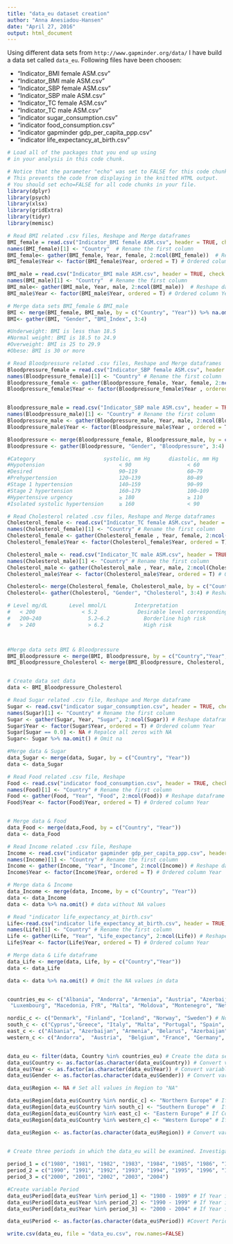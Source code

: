```yaml
---
title: "data_eu dataset creation"
author: "Anna Anesiadou-Hansen"
date: "April 27, 2016"
output: html_document
---
```


Using different data sets from `http://www.gapminder.org/data/` I have build a data set called `data_eu`. Following files have been choosen:

* "Indicator_BMI female ASM.csv"
* "Indicator_BMI male ASM.csv"
* "Indicator_SBP female ASM.csv"
* "Indicator_SBP male ASM.csv"
* "Indicator_TC female ASM.csv"
* "Indicator_TC male ASM.csv"
* "indicator sugar_consumption.csv"
* "indicator food_consumption.csv"
* "indicator gapminder gdp_per_capita_ppp.csv"
* "indicator life_expectancy_at_birth.csv"

```r
# Load all of the packages that you end up using
# in your analysis in this code chunk.

# Notice that the parameter "echo" was set to FALSE for this code chunk.
# This prevents the code from displaying in the knitted HTML output.
# You should set echo=FALSE for all code chunks in your file.
library(dplyr)
library(psych)
library(xlsx)
library(gridExtra)
library(tidyr)
library(memisc)

# Read BMI related .csv files, Reshape and Merge dataframes
BMI_female = read.csv("Indicator_BMI female ASM.csv", header = TRUE, check.names = FALSE) # Read .csv file
names(BMI_female)[1] <- "Country"  # Rename the first column
BMI_female<- gather(BMI_female, Year, female, 2:ncol(BMI_female))  # Reshape dataframe
BMI_female$Year <- factor(BMI_female$Year, ordered = T) # Ordered column Year 

BMI_male = read.csv("Indicator_BMI male ASM.csv", header = TRUE, check.names = FALSE) # Read .csv file
names(BMI_male)[1] <- "Country"  # Rename the first column
BMI_male<- gather(BMI_male, Year, male, 2:ncol(BMI_male))  # Reshape dataframe
BMI_male$Year <- factor(BMI_male$Year, ordered = T) # Ordered column Year

# Merge data sets BMI_female & BMI_male
BMI <- merge(BMI_female, BMI_male, by = c("Country", "Year")) %>% na.omit()
BMI<- gather(BMI, "Gender", "BMI_Index", 3:4)

#Underweight: BMI is less than 18.5
#Normal weight: BMI is 18.5 to 24.9
#Overweight: BMI is 25 to 29.9
#Obese: BMI is 30 or more

# Read Bloodpressure related .csv files, Reshape and Merge dataframes
Bloodpressure_female = read.csv("Indicator_SBP female ASM.csv", header = TRUE, check.names = FALSE) # Read .csv file
names(Bloodpressure_female)[1] <- "Country" # Rename the first column
Bloodpressure_female <- gather(Bloodpressure_female, Year, female, 2:ncol(Bloodpressure_female)) # Reshape dataframe
Bloodpressure_female$Year <- factor(Bloodpressure_female$Year , ordered = T) # Ordered column Year


Bloodpressure_male = read.csv("Indicator_SBP male ASM.csv", header = TRUE, check.names = FALSE) # Read .csv file
names(Bloodpressure_male)[1] <- "Country" # Rename the first column
Bloodpressure_male <- gather(Bloodpressure_male, Year, male, 2:ncol(Bloodpressure_male)) # Reshape dataframe
Bloodpressure_male$Year <- factor(Bloodpressure_male$Year , ordered = T) # Ordered column Year

Bloodpressure <- merge(Bloodpressure_female, Bloodpressure_male, by = c("Country","Year"))  %>% na.omit() # Merge data sets Bloodpressure_female & Bloodpressure_male
Bloodpressure <- gather(Bloodpressure, "Gender", "Bloodpressure", 3:4)

#Category 	                   systolic, mm Hg 	    diastolic, mm Hg
#Hypotension                        < 90                  < 60
#Desired                            90–119                60–79
#Prehypertension                    120–139               80–89
#Stage 1 hypertension               140–159               90–99
#Stage 2 hypertension               160–179               100–109
#Hypertensive urgency               ≥ 180                 ≥ 110
#Isolated systolic hypertension     ≥ 160                 < 90

# Read Cholesterol related .csv files, Reshape and Merge dataframes
Cholesterol_female <- read.csv("Indicator_TC female ASM.csv", header = TRUE, check.names = FALSE) # Read .csv file
names(Cholesterol_female)[1] <- "Country" # Rename the first column
Cholesterol_female <- gather(Cholesterol_female , Year, female, 2:ncol(Cholesterol_female)) # Reshape dataframe
Cholesterol_female$Year <- factor(Cholesterol_female$Year, ordered = T) # Ordered column Year

Cholesterol_male <- read.csv("Indicator_TC male ASM.csv", header = TRUE, check.names = FALSE) # Read .csv file
names(Cholesterol_male)[1] <- "Country" # Rename the first column
Cholesterol_male <- gather(Cholesterol_male , Year, male, 2:ncol(Cholesterol_male)) # Reshape dataframe
Cholesterol_male$Year <- factor(Cholesterol_male$Year, ordered = T) # Ordered column Year

Cholesterol<- merge(Cholesterol_female, Cholesterol_male, by = c("Country", "Year")) %>% na.omit()# Merge data sets Cholesterol_female & Cholesterol_male
Cholesterol<- gather(Cholesterol, "Gender", "Cholesterol", 3:4) # Reshape dataframe

# Level mg/dL 	    Level mmol/L 	     Interpretation
#   < 200 	            < 5.2 	          Desirable level corresponding to lower risk for heart disease
#   200–240 	          5.2–6.2 	        Borderline high risk
#   > 240 	              > 6.2 	        High risk



#Merge data sets BMI & Bloodpressure
BMI_Bloodpressure <- merge(BMI, Bloodpressure, by = c("Country","Year", "Gender")) %>% na.omit() 
BMI_Bloodpressure_Cholesterol <- merge(BMI_Bloodpressure, Cholesterol, by = c("Country", "Year", "Gender"))


# Create data set data
data <- BMI_Bloodpressure_Cholesterol 

# Read Sugar related .csv file, Reshape and Merge dataframe
Sugar <- read.csv("indicator sugar_consumption.csv", header = TRUE, check.names = FALSE) # Read .csv file
names(Sugar)[1] <- "Country" # Rename the first column
Sugar <- gather(Sugar, Year, "Sugar", 2:ncol(Sugar)) # Reshape dataframe
Sugar$Year <- factor(Sugar$Year, ordered = T) # Ordered column Year
Sugar[Sugar == 0.0] <- NA # Repalce all zeros with NA
Sugar<- Sugar %>% na.omit() # Omit na

#Merge data & Sugar
data_Sugar <- merge(data, Sugar, by = c("Country", "Year"))
data <- data_Sugar

# Read Food related .csv file, Reshape 
Food <- read.csv("indicator food_consumption.csv", header = TRUE, check.names = FALSE) # Read .csv file
names(Food)[1] <- "Country" # Rename the first column
Food <- gather(Food, "Year", "Food", 2:ncol(Food)) # Reshape dataframe
Food$Year <- factor(Food$Year, ordered = T) # Ordered column Year


# Merge data & Food
data_Food <- merge(data,Food, by = c("Country", "Year"))
data <- data_Food

# Read Income related .csv file, Reshape
Income <- read.csv("indicator gapminder gdp_per_capita_ppp.csv", header = TRUE, check.names = FALSE) # Read .csv file
names(Income)[1] <- "Country" # Rename the first column
Income <- gather(Income, "Year", "Income", 2:ncol(Income)) # Reshape dataframe
Income$Year <- factor(Income$Year, ordered = T) # Ordered column Year

# Merge data & Income
data_Income <- merge(data, Income, by = c("Country", "Year"))
data <- data_Income
data <- data %>% na.omit() # data without NA values

# Read "indicator life_expectancy_at_birth.csv"
Life<-read.csv("indicator life_expectancy_at_birth.csv", header = TRUE, check.names = FALSE) # Read .csv file
names(Life)[1] <- "Country" # Rename the first column
Life <- gather(Life, "Year", "Life_expectancy", 2:ncol(Life)) # Reshape dataframe
Life$Year <- factor(Life$Year, ordered = T) # Ordered column Year

# Merge data & Life dataframe
data_Life <- merge(data, Life, by = c("Country","Year"))
data <- data_Life

data <- data %>% na.omit() # Omit the NA values in data


countries_eu <- c("Albania", "Andorra", "Armenia", "Austria", "Azerbaijan", "Belarus", "Belgium", "Bosnia and Herzegovina", "Bulgaria", "Croatia", "Cyprus", "Czech Rep.", "Denmark", "Estonia", "Finland", "France", "Georgia","Germany", "Greece", "Hungary", "Iceland", "Ireland", "Italy", "Kazakhstan", "Latvia"," Lithuania", 
 "Luxembourg", "Macedonia, FYR", "Malta", "Moldova", "Montenegro", "Netherlands", "Norway", "Poland", "Portugal", "Romania", "Russia", "Serbia", "Slovak Republic", "Slovenia", "Spain", "Sweden", "Switzerland", "Turkey", "Ukraine", "United Kingdom") # EU countries 

nordic_c <- c("Denmark", "Finland", "Iceland", "Norway", "Sweden") # Northern countries 
south_c <- c("Cyprus","Greece", "Italy", "Malta", "Portugal", "Spain", "Turkey" ) # Southern countries
east_c <- c("Albania", "Azerbaijan", "Armenia", "Belarus", "Azerbaijan", "Bosnia and Herzegovina", "Bulgaria", "Croatia", "Czech Rep.", "Estonia", "Georgia", "Hungary",  "Kazakhstan", "Latvia"," Lithuania",  "Macedonia, FYR",  "Moldova", "Montenegro", "Poland", "Romania", "Russia", "Serbia", "Slovak Republic", "Slovenia", "Ukraine") # Eastern countries
western_c <- c("Andorra",  "Austria",  "Belgium", "France", "Germany", "Ireland", "Luxembourg", "Netherlands", "Switzerland", "United Kingdom") # Western countries


data_eu <- filter(data, Country %in% countries_eu) # Create the data set data_eu, which is subset of data. Contains only european countries
data_eu$Country <- as.factor(as.character(data_eu$Country)) # Convert variable Country to factor
data_eu$Year <- as.factor(as.character(data_eu$Year)) # Convert variable Year to factor
data_eu$Gender <- as.factor(as.character(data_eu$Gender)) # Convert variable Gender to factor

data_eu$Region <- NA # Set all values in Region to "NA"

data_eu$Region[data_eu$Country %in% nordic_c] <- "Northern Europe" # If Country located in Northern Europe set Region to "Northern Europe"
data_eu$Region[data_eu$Country %in% south_c] <- "Southern Europe" #  If Country located in Southern Europe set Region to "Southern Europe"
data_eu$Region[data_eu$Country %in% east_c] <- "Eastern Europe" # If Country located in Eastern Europe set Region to "Eastern Europe"
data_eu$Region[data_eu$Country %in% western_c] <- "Western Europe" # If Country located in Western Europe set Region to "Western Europe"

data_eu$Region <- as.factor(as.character(data_eu$Region)) # Convert variable Region to factor
     

# Create three periods in which the data_eu will be examined. Investigate the data_eu in one period many details can be discovered.

period_1 = c("1980", "1981", "1982", "1983", "1984", "1985", "1986", "1987", "1988", "1989")
period_2 = c("1990", "1991", "1992", "1993", "1994", "1995", "1996", "1997", "1998", "1999")
period_3 = c("2000", "2001", "2002", "2003", "2004")

#Create variable Period
data_eu$Period[data_eu$Year %in% period_1] <- "1980 - 1989" # If Year in period_1 set Period to "1980 - 1989"
data_eu$Period[data_eu$Year %in% period_2] <- "1990 - 1999" # If Year in period_2 set Period to "1990 - 1999"
data_eu$Period[data_eu$Year %in% period_3] <- "2000 - 2004" # If Year in period_3 set Period to "2000 - 2004"

data_eu$Period <- as.factor(as.character(data_eu$Period)) #Covert Period to factor

```



```r
write.csv(data_eu, file = "data_eu.csv", row.names=FALSE)
```

